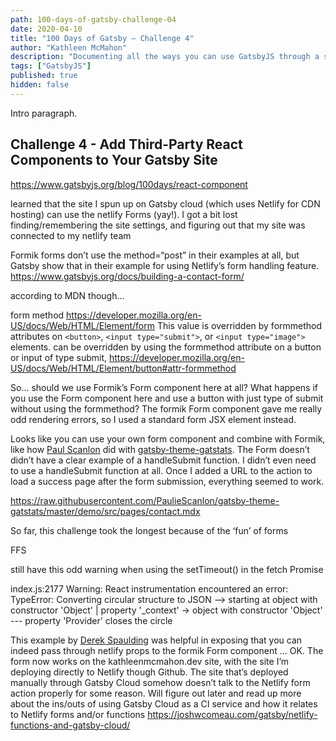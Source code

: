 ```yaml
---
path: 100-days-of-gatsby-challenge-04
date: 2020-04-10
title: "100 Days of Gatsby — Challenge 4"
author: "Kathleen McMahon"
description: "Documenting all the ways you can use GatsbyJS through a set of challenges."
tags: ["GatsbyJS"]
published: true
hidden: false
---
```


Intro paragraph.

## Challenge 4 - Add Third-Party React Components to Your Gatsby Site

https://www.gatsbyjs.org/blog/100days/react-component

learned that the site I spun up on Gatsby cloud (which uses Netlify for CDN hosting) can use the netlify Forms (yay!). I got a bit lost finding/remembering the site settings, and figuring out that my site was connected to my netlify team

Formik forms don’t use the method=“post” in their examples at all, but Gatsby show that in their example for using Netlify’s form handling feature. https://www.gatsbyjs.org/docs/building-a-contact-form/

according to MDN though…

form method
https://developer.mozilla.org/en-US/docs/Web/HTML/Element/form
This value is overridden by formmethod attributes on `<button>`, `<input type="submit">`, or `<input type="image">` elements.
can be overridden by using the formmethod attribute
on a button or input of type submit,
https://developer.mozilla.org/en-US/docs/Web/HTML/Element/button#attr-formmethod

So… should we use Formik’s Form component here at all? What happens if you use the Form component here and use a button with just type of submit without using the formmethod? The formik Form component gave me really odd rendering errors, so I used a standard form JSX element instead.

Looks like you can use your own form component and combine with Formik, like how [Paul Scanlon](https://paulie.dev/) did with [gatsby-theme-gatstats](https://gatsby-theme-gatstats.netlify.com/). The Form doesn’t didn’t have a clear example of a handleSubmit function. I didn’t even need to use a handleSubmit function at all. Once I added a URL to the action to load a success page after the form submission, everything seemed to work.

https://raw.githubusercontent.com/PaulieScanlon/gatsby-theme-gatstats/master/demo/src/pages/contact.mdx

So far, this challenge took the longest because of the ‘fun’ of forms

FFS

still have this odd warning when using the setTimeout() in the fetch Promise

index.js:2177 Warning: React instrumentation encountered an error: TypeError: Converting circular structure to JSON
--> starting at object with constructor 'Object'
| property '\_context' -> object with constructor 'Object'
--- property 'Provider' closes the circle

This example by [Derek Spaulding](https://www.derekaspaulding.com/blog/simple-contact-form-with-gatsby-formik-and-netlify/) was helpful in exposing that you can indeed pass through netlify props to the formik Form component
…
OK. The form now works on the kathleenmcmahon.dev site, with the site I’m deploying directly to Netlify though Github. The site that’s deployed manually through Gatsby Cloud somehow doesn’t talk to the Netlify form action properly for some reason. Will figure out later and read up more about the ins/outs of using Gatsby Cloud as a CI service and how it relates to Netlify forms and/or functions
https://joshwcomeau.com/gatsby/netlify-functions-and-gatsby-cloud/
